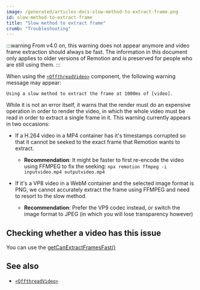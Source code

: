 ```yaml
---
image: /generated/articles-docs-slow-method-to-extract-frame.png
id: slow-method-to-extract-frame
title: "Slow method to extract frame"
crumb: "Troubleshooting"
---
```


:::warning
From v4.0 on, this warning does not appear anymore and video frame extraction should always be fast. The information in this document only applies to older versions of Remotion and is preserved for people who are still using them.
:::

When using the [`<OffthreadVideo>`](/docs/offthreadvideo) component, the following warning message may appear:

```
Using a slow method to extract the frame at 1000ms of [video].
```

While it is not an error itself, it warns that the render must do an expensive operation in order to render the video, in which the whole video must be read in order to extract a single frame in it. This warning currently appears in two occasions:

- If a H.264 video in a MP4 container has it's timestamps corrupted so that it cannot be seeked to the exact frame that Remotion wants to extract.

  - **Recommendation**: It might be faster to first re-encode the video using FFMPEG to fix the seeking: `npx remotion ffmpeg -i inputvideo.mp4 outputvideo.mp4`

- If it's a VP8 video in a WebM container and the selected image format is PNG, we cannot accurately extract the frame using FFMPEG and need to resort to the slow method.
  - **Recommendation**: Prefer the VP9 codec instead, or switch the image format to JPEG (in which you will lose transparency however)

## Checking whether a video has this issue

You can use the [getCanExtractFramesFast()](/docs/renderer/get-can-extract-frames-fast)

## See also

- [`<OffthreadVideo>`](/docs/offthreadvideo)
